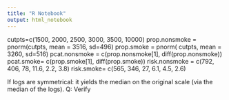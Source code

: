 ```yaml
---
title: "R Notebook"
output: html_notebook
---
```


cutpts=c(1500, 2000, 2500, 3000, 3500, 10000)
prop.nonsmoke = pnorm(cutpts, mean = 3516, sd=496)
prop.smoke = pnorm( cutpts, mean = 3260, sd=516)
pcat.nonsmoke = c(prop.nonsmoke[1], diff(prop.nonsmoke))
pcat.smoke= c(prop.smoke[1], diff(prop.smoke))
risk.nonsmoke = c(792, 406, 78, 11.6, 2.2, 3.8)
risk.smoke= c(565, 346, 27, 6.1, 4.5, 2.6)

If logs are symmetrical: it yields the median on the original
scale (via the median of the logs). Q: Verify